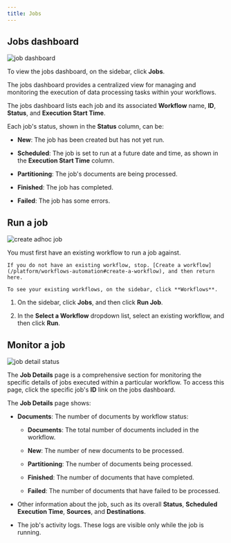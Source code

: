 ```yaml
---
title: Jobs
---
```

## Jobs dashboard

![job dashboard](/img/platform/04a-Job-Dashboard.png)

To view the jobs dashboard, on the sidebar, click **Jobs**.

The jobs dashboard provides a centralized view for managing and monitoring the execution of data processing tasks within your workflows.

The jobs dashboard lists each job and its associated **Workflow** name, **ID**, **Status**, and **Execution Start Time**.

Each job's status, shown in the **Status** column, can be:
    
*   **New**: The job has been created but has not yet run.
    
*   **Scheduled**: The job is set to run at a future date and time, as shown in the **Execution Start Time** column.
    
*   **Partitioning**: The job's documents are being processed.
    
*   **Finished**: The job has completed.
    
*   **Failed**: The job has some errors.

## Run a job

![create adhoc job](/img/platform/04b-Create-Adhoc-Job.png)

<Warning>
    You must first have an existing workflow to run a job against.

    If you do not have an existing workflow, stop. [Create a workflow](/platform/workflows-automation#create-a-workflow), and then return here.

    To see your existing workflows, on the sidebar, click **Workflows**.
</Warning>

1.  On the sidebar, click **Jobs**, and then click **Run Job**.
    
2.  In the **Select a Workflow** dropdown list, select an existing workflow, and then click **Run**.

## Monitor a job

![job detail status](/img/platform/04c-Jobs-Detail-Status.png)

The **Job Details** page is a comprehensive section for monitoring the specific details of jobs executed within a particular workflow. To access this page, click the specific job's **ID** link on the jobs dashboard.

The **Job Details** page shows:

*   **Documents**: The number of documents by workflow status:

    *   **Documents**: The total number of documents included in the workflow.
        
    *   **New**: The number of new documents to be processed.
        
    *   **Partitioning**: The number of documents being processed.
        
    *   **Finished**: The number of documents that have completed.
        
    *   **Failed**: The number of documents that have failed to be processed.
        
*   Other information about the job, such as its overall **Status**, **Scheduled Execution Time**, **Sources**, and **Destinations**.

*   The job's activity logs. These logs are visible only while the job is running.